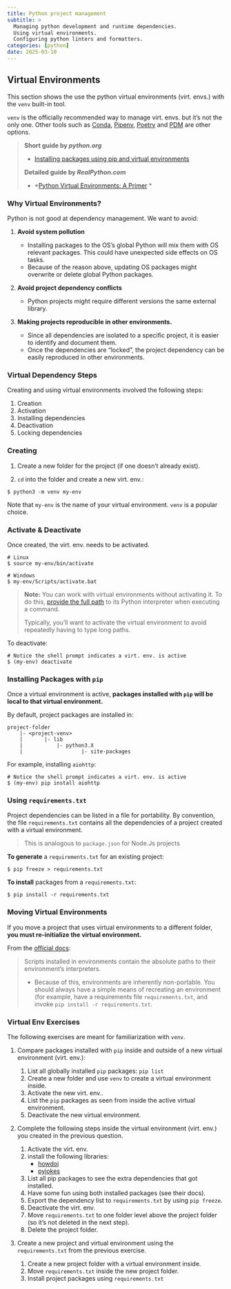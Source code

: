 ```yaml
---
title: Python project management
subtitle: >
  Managing python development and runtime dependencies.
  Using virtual environments.
  Configuring python linters and formatters.
categories: [python]
date: 2025-03-10
---
```


## Virtual Environments

This section shows the use the python virtual environments (virt. envs.) with the `venv`
built-in tool.

`venv` is the officially recommended way to manage virt. envs. but it's not the only one.
Other tools such as [Conda](https://docs.conda.io/en/latest/index.html),
[Pipenv](https://pipenv.pypa.io/en/latest/), [Poetry](https://python-poetry.org/) and
[PDM](https://pdm.fming.dev/latest/) are other options.

> **Short guide by *python.org***
>
> - [Installing packages using pip and virtual environments](https://packaging.python.org/en/latest/guides/installing-using-pip-and-virtual-environments/#installing-packages-using-pip-and-virtual-environments)
>
> **Detailed guide by *RealPython.com***
>
> - \*[Python Virtual Environments: A Primer](https://realpython.com/python-virtual-environments-a-primer/)
>     \*

### Why Virtual Environments?

Python is not good at dependency management. We want to avoid:

1. **Avoid system pollution**

    - Installing packages to the OS’s global Python will mix them with OS relevant
        packages. This could have unexpected side effects on OS tasks.
    - Because of the reason above, updating OS packages might overwrite or delete global
        Python packages.

1. **Avoid project dependency conflicts**

    - Python projects might require different versions the same external library.

1. **Making projects reproducible in other environments.**

    - Since all dependencies are isolated to a specific project, it is easier to identify
        and document them.
    - Once the dependencies are "locked", the project dependency can be easily reproduced in
        other environments.

### Virtual Dependency Steps

Creating and using virtual environments involved the following steps:

1. Creation
1. Activation
1. Installing dependencies
1. Deactivation
1. Locking dependencies

### Creating

1. Create a new folder for the project (if one doesn't already exist).

1. `cd` into the folder and create a new virt. env.:

```shell
$ python3 -m venv my-env
```

Note that `my-env` is the name of your virtual environment. `venv` is a popular choice.

### Activate & Deactivate

Once created, the virt. env. needs to be activated.

```shell
# Linux
$ source my-env/bin/activate

# Windows
$ my-env/Scripts/activate.bat
```

> **Note:** You can work with virtual environments without activating it. To do this,
> [provide the full path](https://realpython.com/python-virtual-environments-a-primer/#it-runs-from-anywhere-with-absolute-paths)
> to its Python interpreter when executing a command.
>
> Typically, you’ll want to activate the virtual environment to avoid repeatedly having to
> type long paths.

To deactivate:

```shell
# Notice the shell prompt indicates a virt. env. is active
$ (my-env) deactivate
```

### Installing Packages with `pip`

Once a virtual environment is active, **packages installed with `pip` will be local to
that virtual environment.**

By default, project packages are installed in:

```
project-folder
	|- <project-venv>
	|		|- lib
	|			|- python3.X
	|					|- site-packages 
```

For example, installing `aiohttp`:

```shell
# Notice the shell prompt indicates a virt. env. is active
$ (my-env) pip install aiohttp
```

### Using `requirements.txt`

Project dependencies can be listed in a file for portability. By convention, the file
`requirements.txt` contains all the dependencies of a project created with a virtual
environment.

> This is analogous to `package.json` for Node.Js projects

**To generate** a `requirements.txt` for an existing project:

```shell
$ pip freeze > requirements.txt
```

**To install** packages from a `requirements.txt`:

```
$ pip install -r requirements.txt
```

### Moving Virtual Environments

If you move a project that uses virtual environments to a different folder, **you must
re-initialize the virtual environment.**

From the [official docs](https://docs.python.org/3/library/venv.html#how-venvs-work):

> Scripts installed in environments contain the absolute paths to their environment’s
> interpreters.
>
> - Because of this, environments are inherently non-portable. You should always have a
>     simple means of recreating an environment (for example, have a requirements file
>     `requirements.txt`, and invoke `pip install -r requirements.txt`.

### Virtual Env Exercises

The following exercises are meant for familiarization with `venv`.

1. Compare packages installed with `pip` inside and outside of a new virtual environment
    (virt. env.):

    1. List all globally installed `pip` packages: `pip list`
    1. Create a new folder and use `venv` to create a virtual environment inside.
    1. Activate the new virt. env..
    1. List the `pip` packages as seen from inside the active virtual environment.
    1. Deactivate the new virtual environment.

1. Complete the following steps inside the virtual environment (virt. env.) you created in
    the previous question.

    1. Activate the virt. env.
    1. install the following libraries:
        - [howdoi](https://pypi.org/project/howdoi/)
        - [pyjokes](https://pyjok.es/)
    1. List all pip packages to see the extra dependencies that got installed.
    1. Have some fun using both installed packages (see their docs).
    1. Export the dependency list to `requirements.txt` by using `pip freeze`.
    1. Deactivate the virt. env.
    1. Move `requirements.txt` to one folder level above the project folder (so it's not
        deleted in the next step).
    1. Delete the project folder.

1. Create a new project and virtual environment using the `requirements.txt` from the
    previous exercise.

    1. Create a new project folder with a virtual environment inside.
    1. Move `requirements.txt` inside the new project folder.
    1. Install project packages using `requirements.txt`

